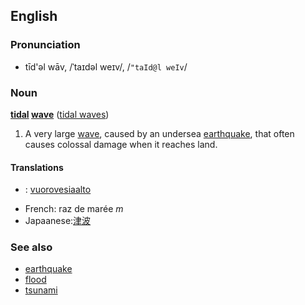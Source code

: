 ==English==
===Pronunciation===
*tīd'əl wāv, /ˈtaɪdəl weɪv/, /<tt>"taId@l weIv</tt>/

===Noun===
'''[[tidal]] [[wave]]''' ([[tidal waves]])

#A very large [[wave]], caused by an undersea [[earthquake]], that often causes colossal damage when it reaches land. 

====Translations====
*{{fi}}: [[vuorovesiaalto]]
*French: raz de marée ''m''
*Japaanese:[[津波]]

===See also===
*[[earthquake]]
*[[flood]]
*[[tsunami]]